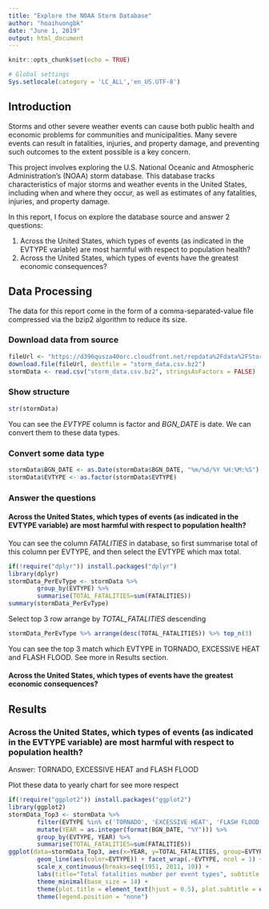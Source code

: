 ```yaml
---
title: "Explore the NOAA Storm Database"
author: "hoaihuongbk"
date: "June 1, 2019"
output: html_document
---
```


```r
knitr::opts_chunk$set(echo = TRUE)
```

```r
# Global settings
Sys.setlocale(category = 'LC_ALL','en_US.UTF-8')
```

## Introduction

Storms and other severe weather events can cause both public health and economic problems for communities and municipalities. Many severe events can result in fatalities, injuries, and property damage, and preventing such outcomes to the extent possible is a key concern.

This project involves exploring the U.S. National Oceanic and Atmospheric Administration's (NOAA) storm database. This database tracks characteristics of major storms and weather events in the United States, including when and where they occur, as well as estimates of any fatalities, injuries, and property damage.

In this report, I focus on explore the database source and answer 2 questions:

1. Across the United States, which types of events (as indicated in the EVTYPE variable) are most harmful with respect to population health?
2. Across the United States, which types of events have the greatest economic consequences?

## Data Processing

The data for this report come in the form of a comma-separated-value file compressed via the bzip2 algorithm to reduce its size.

### Download data from source
```r
fileUrl <- "https://d396qusza40orc.cloudfront.net/repdata%2Fdata%2FStormData.csv.bz2"
download.file(fileUrl, destfile = "storm_data.csv.bz2")
stormData <- read.csv("storm_data.csv.bz2", stringsAsFactors = FALSE)
```

### Show structure
```r
str(stormData)
```

You can see the *EVTYPE* column is factor and *BGN_DATE* is date. We can convert them to these data types.

### Convert some data type
```r
stormData$BGN_DATE <- as.Date(stormData$BGN_DATE, "%m/%d/%Y %H:%M:%S")
stormData$EVTYPE <- as.factor(stormData$EVTYPE)
```

### Answer the questions
#### Across the United States, which types of events (as indicated in the EVTYPE variable) are most harmful with respect to population health?
You can see the column *FATALITIES* in database, so first summarise total of this column per EVTYPE, and then select the EVTYPE which max total.

```r
if(!require("dplyr")) install.packages("dplyr")
library(dplyr)
stormData_PerEvType <- stormData %>% 
        group_by(EVTYPE) %>% 
        summarise(TOTAL_FATALITIES=sum(FATALITIES))
summary(stormData_PerEvType)
```

Select top 3 row arrange by *TOTAL_FATALITIES* descending

```r
stormData_PerEvType %>% arrange(desc(TOTAL_FATALITIES)) %>% top_n(3)
```

You can see the top 3 match which EVTYPE in TORNADO, EXCESSIVE HEAT and FLASH FLOOD. See more in Results section.

#### Across the United States, which types of events have the greatest economic consequences?


## Results
### Across the United States, which types of events (as indicated in the EVTYPE variable) are most harmful with respect to population health?
Answer: TORNADO, EXCESSIVE HEAT and FLASH FLOOD

Plot these data to yearly chart for see more respect

```r
if(!require("ggplot2")) install.packages("ggplot2")
library(ggplot2)
stormData_Top3 <- stormData %>%
        filter(EVTYPE %in% c('TORNADO', 'EXCESSIVE HEAT', 'FLASH FLOOD')) %>%
        mutate(YEAR = as.integer(format(BGN_DATE, "%Y"))) %>%
        group_by(EVTYPE, YEAR) %>%
        summarise(TOTAL_FATALITIES=sum(FATALITIES))
ggplot(data=stormData_Top3, aes(x=YEAR, y=TOTAL_FATALITIES, group=EVTYPE)) + 
        geom_line(aes(color=EVTYPE)) + facet_wrap(.~EVTYPE, ncol = 1) + 
        scale_x_continuous(breaks=seq(1951, 2011, 10)) + 
        labs(title="Total fatalities number per event types", subtitle = "from 1950 to 2011", x="Year", y="Total Fatalities") + 
        theme_minimal(base_size = 14) + 
        theme(plot.title = element_text(hjust = 0.5), plot.subtitle = element_text(hjust = 0.5)) +
        theme(legend.position = "none")
```

